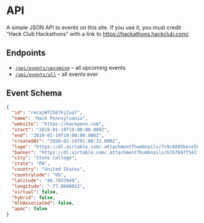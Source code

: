 # API

A simple JSON API to events on this site. If you use it, you must credit
“Hack&nbsp;Club Hackathons” with a link to <https://hackathons.hackclub.com/>.

## Endpoints

- [`/api/events/upcoming`](/api/events/upcoming) – all upcoming events
- [`/api/events/all`](/api/events/all) – all events ever

## Event Schema

```json
{
  "id": "recajWTZ5ETkj2ua7",
  "name": "Hack Pennsylvania",
  "website": "https://hackpenn.com",
  "start": "2019-01-18T19:00:00.000Z",
  "end": "2019-01-19T19:00:00.000Z",
  "createdAt": "2020-02-24T01:08:32.000Z",
  "logo": "https://dl.airtable.com/.attachmentThumbnails/7c0c8095bece5b32b25900411a32ea7b/5595653b",
  "banner": "https://dl.airtable.com/.attachmentThumbnails/67b7697f541713e16cff95458561e3a5/10cc9e85",
  "city": "State College",
  "state": "PA",
  "country": "United States",
  "countryCode": "US",
  "latitude": "40.7933949",
  "longitude": "-77.8600012",
  "virtual": false,
  "hybrid": false,
  "mlhAssociated": false,
  "apac": false
}
```
